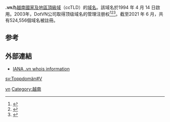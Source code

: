 {{noteTA
|1=zh-cn:国家和地区顶级域; zh-hk:國家及地區頂級域; zh-tw:國碼頂級網域名稱;
|2=zh-cn:顶级域; zh-hk:頂級域; zh-tw:頂級網域;
}}
'''.vn'''為[[越南|越南]][[國家及地區頂級域|國家及地區頂級域]]（ccTLD）的[[域名|域名]]。該域名於1994 年 4 月 14 日啟用。2003年，DotVN公司取得顶级域名的管理注册权<ref>{{Cite book|title=常用电脑词语速查手册|last=何弘主编|first=|publisher=西安：西安出版社|date=2000-07|isbn=7-80594-644-2|location=|pages=201-202}}</ref><ref>{{Cite book|title=英德汉广播电视技术词典|last=（德）赫伯特·蒂尔曼（Herbert Tillmann）编；梁瑛等译|first=|publisher=北京：中国广播电视出版社|year=2002|isbn=7-5043-3793-5|location=|pages=440-442}}</ref><ref>{{Cite book|title=大学计算机基础|last=刘丕娥主编|first=|publisher=哈尔滨：哈尔滨工业大学出版社|year=2010|isbn=978-7-5603-3056-3|location=|pages=342-345}}</ref>。截至2021 年 6 月，共有524,556個域名被註冊。
== 参考 ==
{{reflist}}

== 外部連結 ==
* [http://www.iana.org/root-whois/vn.htm IANA .vn whois information]{{Wayback|url=http://www.iana.org/root-whois/vn.htm |date=20080829170046 }}

{{CcTLD}}
{{Internet-stub}}

[[Category:國家及地區頂級域|vn]]
[[Category:越南|Category:越南]]

[[sv:Toppdomän#V|sv:Toppdomän#V]]